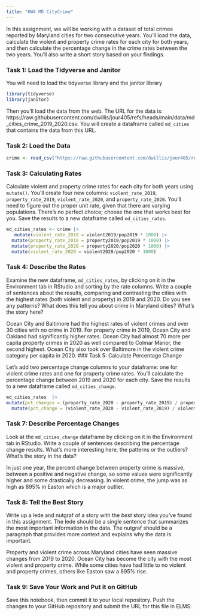 ```yaml
---
title: "HW4 MD CityCrime"
---
```


In this assignment, we will be working with a dataset of total crimes reported by Maryland cities for two consecutive years. You'll load the data, calculate the violent and property crime rates for each city for both years, and then calculate the percentage change in the crime rates between the two years. You'll also write a short story based on your findings.

### Task 1: Load the Tidyverse and Janitor

You will need to load the tidyverse library and the janitor library

```r
library(tidyverse)
library(janitor)
```

Then you'll load the data from the web. The URL for the data is: https://raw.githubusercontent.com/dwillis/jour405/refs/heads/main/data/md_cities_crime_2019_2020.csv. You will create a dataframe called `md_cities` that contains the data from this URL.

### Task 2: Load the Data

```r
crime <- read_csv("https://raw.githubusercontent.com/dwillis/jour405/refs/heads/main/data/md_cities_crime_2019_2020.csv") |> clean_names()
```
### Task 3: Calculating Rates

Calculate violent and property crime rates for each city for both years using `mutate()`. You'll create four new columns: `violent_rate_2019`, `property_rate_2019`, `violent_rate_2020`, and `property_rate_2020`. You'll need to figure out the proper unit rate, given that there are varying populations. There's no perfect choice; choose the one that works best for you. Save the results to a new dataframe called `md_cities_rates`.

```r
md_cities_rates <- crime |>
   mutate(violent_rate_2019 = violent2019/pop2019 * 1000) |>
  mutate(property_rate_2019 = property2019/pop2019 * 1000) |>
  mutate(property_rate_2020 = property2020/pop2020 * 1000) |>
  mutate(violent_rate_2020 = violent2020/pop2020 * 1000) 
```

### Task 4: Describe the Rates

Examine the new dataframe, `md_cities_rates`, by clicking on it in the Environment tab in RStudio and sorting by the rate columns. Write a couple of sentences about the results, comparing and contrasting the cities with the highest rates (both violent and property) in 2019 and 2020. Do you see any patterns? What does this tell you about crime in Maryland cities? What's the story here?

Ocean City and Baltimore had the highest rates of violent crimes and over 30 cities with no crime in 2019. For property crime in 2019, Ocean City and Oakland had significantly higher rates. Ocean City had almost 70 more per capita property crimes in 2020 as well compared to Colmar Manor, the second highest. Ocean City also took over Baltimore in the violent crime category per capita in 2020. 
### Task 5: Calculate Percentage Change

Let's add two percentage change columns to your dataframe: one for violent crime rates and one for property crime rates. You'll calculate the percentage change between 2019 and 2020 for each city. Save the results to a new dataframe called `md_cities_change`.

```r
md_cities_rates  |>
mutate(pct_changes = (property_rate_2020 - property_rate_2019) / property_rate_2019 * 100) |>
  mutate(pct_change = (violent_rate_2020 - violent_rate_2019) / violent_rate_2019 * 100) 
```

### Task 7: Describe Percentage Changes

Look at the `md_cities_change` dataframe by clicking on it in the Environment tab in RStudio. Write a couple of sentences describing the percentage change results. What's more interesting here, the patterns or the outliers? What's the story in the data?

In just one year, the percent change between property crime is massive, between a positive and negative change, so some values were significantly higher and some drastically decreasing. In violent crime, the jump was as high as 895% in Easton which is a major outlier. 

### Task 8: Tell the Best Story

Write up a lede and nutgraf of a story with the _best_ story idea you've found in this assignment. The lede should be a single sentence that summarizes the most important information in the data. The nutgraf should be a paragraph that provides more context and explains why the data is important.

Property and violent crime across Maryland cities have seen massive changes from 2019 to 2020. Ocean City has become the city with the most violent and property crime. While some cities have had little to no violent and property crimes, others like Easton saw a 895% rise. 

### Task 9: Save Your Work and Put it on GitHub

Save this notebook, then commit it to your local repository. Push the changes to your GitHub repository and submit the URL for this file in ELMS.
